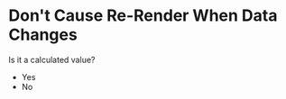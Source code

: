 
# Don't Cause Re-Render When Data Changes

Is it a calculated value?

- <Link to="data/calculated">Yes</Link>
- <Link to="hooks/useRef">No</Link>
